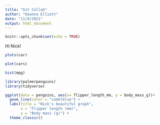 ```yaml
---
title: "Git Collab"
author: "Deanna Elliott"
date: "11/9/2021"
output: html_document
---
```


```r
knitr::opts_chunk$set(echo = TRUE)
```

Hi Nick!




```r
plots(car)
```

```r

plot(cars)
```

```r
hist(mpg)
```


```r
library(palmerpenguins)
library(tidyverse)

ggplot(data = penguins, aes(x= flipper_length_mm, y = body_mass_g))+ 
  geom_line(color = "cadetblue") +
  labs(title = "Nick's beautiful graph",
       x = "Flipper length (mm)",
       y = "Body mass (g)") +
  theme_classic()
```

